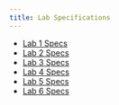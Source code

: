 ```yaml
---
title: Lab Specifications
---
```


- [Lab 1 Specs](../lab1/specs.qmd)
- [Lab 2 Specs](../lab2/specs.qmd)
- [Lab 3 Specs](../lab3/specs.qmd)
- [Lab 4 Specs](../lab4/specs.qmd)
- [Lab 5 Specs](../lab5/specs.qmd)
- [Lab 6 Specs](../lab6/specs.qmd)
<!-- - [Lab 7 Specs](../lab7/specs.qmd) -->